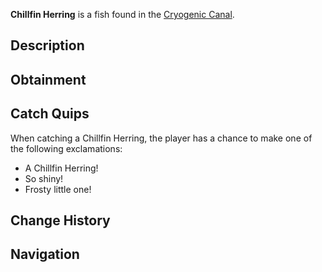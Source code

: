 {{FishInfobox
|image          = Chillfin Herring.png
|rarity         = Rare
|sea            = First Sea
|location       = [[Cryogenic Canal]]
|sublocation    = 
|sources        = Fishing Rod
|radar_location = 
|xp             = 200
|weather        = 
|time           = Day
|season         = Winter
|bait           = Seaweed
|base_weight    = 7
|base_value     = 450
|weight_range   = 4
|base_chance    = 35
|base_resil     = 45
}}
'''Chillfin Herring''' is a {{Rarity|Rare}} fish found in the [[Cryogenic Canal]].

== Description ==
{{Description|A sleek fish with a reflective, icy-gray body and frost-tipped fins.|Bestiary Entry}}

== Obtainment ==
{{Description|Schools in the colder currents of the canal.|Bestiary Hint}}
{{Fish Availability|
Cryogenic Canal
|top_rods      = 
Krampus's Rod\245450.18\120316.18;
Magma Rod\232940.24\114183.98;
Plastic Rod\214631.32\105542.81;
Leviathan's Fang Rod\193344.51\67403.56;
Great Rod of Oscar\185198.88\57107.78;
Fast Rod\154515.74\105445.89;
Fischer's Rod\142834.53\97474.31;
Training Rod\91855.36\97027.15;
Flimsy Rod\127987.42\92604.17;
Astralhook Rod\176473.14\55576.97;
Ethereal Prism Rod\176305.69\55630.23;
Trident Rod\171149.41\60108.92;
Seraphic Rod\170315.44\54649.31;
No-Life Rod\168403.72\55360.23;
Free Spirit Rod\160217.83\56269.67;
Rod Of The Forgotten Fang\159392.07\51236.64;
Challenger's Rod\153450.09\50272.59;
Rod Of The Depths\143439.34\46353.91;
Rod Of The Exalted One\140855.2\44865.26;
Zeus Rod\138977.25\46150.76;
Verdant Shear Rod\135910.49\45579.15;
Blazebringer Rod\131962.55\43821.36;
Depthseeker Rod\124762.91\41975.27;
Avalanche Rod\112456.78\37883.18;
Volcanic Rod\108292.83\35961.25;
Steady Rod\41970.2\12190.89
|recommended   = Ethereal Prism Rod
}}

== Catch Quips ==
When catching a Chillfin Herring, the player has a chance to make one of the following exclamations:
* A Chillfin Herring!
* So shiny!
* Frosty little one!

== Change History ==
{{Change History|{{subst:Current Version}}}}

== Navigation ==
{{Fish Navbox|Cryogenic Canal}}